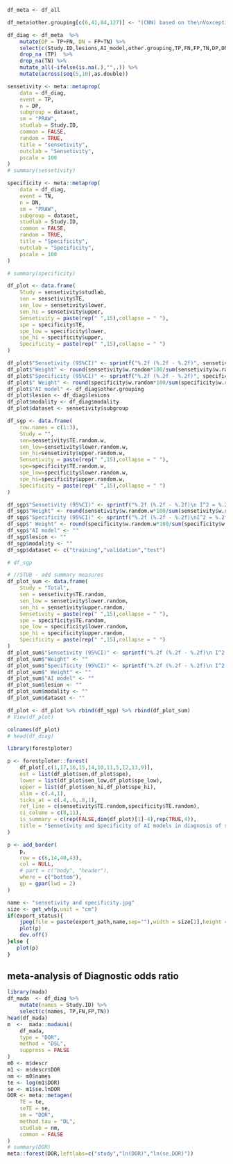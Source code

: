 ```r
df_meta <- df_all

df_meta$other.grouping[c(6,41,84,127)] <- "(CNN) based on the\nVoxception-ResNet"

df_diag <- df_meta  %>% 
    mutate(DP = TP+FN, DN = FP+TN) %>% 
    select(c(Study.ID,lesions,AI_model,other.grouping,TP,FN,FP,TN,DP,DN,modality,dataset)) %>% 
    drop_na (TP)  %>% 
    drop_na(TN) %>% 
    mutate_all(~ifelse(is.na(.),"",.)) %>% 
    mutate(across(seq(5,10),as.double))

sensetivity <- meta::metaprop(
    data = df_diag,
    event = TP,
    n = DP,
    subgroup = dataset,
    sm = "PRAW",
    studlab = Study.ID,
    common = FALSE,
    random = TRUE,
    title = "sensetivity",
    outclab = "Sensetivity",
    pscale = 100
)
# summary(sensetivity)

specificity <- meta::metaprop(
    data = df_diag,
    event = TN,
    n = DN,
    sm = "PRAW",
    subgroup = dataset,
    studlab = Study.ID,
    common = FALSE,
    random = TRUE,
    title = "Specificity",
    outclab = "Specificity",
    pscale = 100
)

# summary(specificity)
```

```r
df_plot <- data.frame(
    Study = sensetivity$studlab,
    sen = sensetivity$TE,
    sen_low = sensetivity$lower,
    sen_hi = sensetivity$upper,
    Sensetivity = paste(rep(" ",15),collapse = " "),
    spe = specificity$TE,
    spe_low = specificity$lower,
    spe_hi = specificity$upper,
    Specificity = paste(rep(" ",15),collapse = " ")
)

df_plot$"Sensetivity (95%CI)" <- sprintf("%.2f (%.2f - %.2f)", sensetivity$TE*100, sensetivity$lower*100, sensetivity$upper*100)
df_plot$"Weight" <- round(sensetivity$w.random*100/sum(sensetivity$w.random),1)
df_plot$"Specificity (95%CI)" <- sprintf("%.2f (%.2f - %.2f)", specificity$TE*100, specificity$lower*100, specificity$upper*100)
df_plot$" Weight" <- round(specificity$w.random*100/sum(specificity$w.random),1)
df_plot$"AI model" <- df_diag$other.grouping
df_plot$lesion <- df_diag$lesions
df_plot$modality <- df_diag$modality
df_plot$dataset <- sensetivity$subgroup
```
```r
df_sgp <- data.frame(
    row.names = c(1:3), 
    Study = "",
    sen=sensetivity$TE.random.w,
    sen_low=sensetivity$lower.random.w,
    sen_hi=sensetivity$upper.random.w,
    Sensetivity = paste(rep(" ",15),collapse = " "),
    spe=specificity$TE.random.w,
    spe_low=specificity$lower.random.w,
    spe_hi=specificity$upper.random.w,
    Specificity = paste(rep(" ",15),collapse = " ")
)

df_sgp$"Sensetivity (95%CI)" <- sprintf("%.2f (%.2f - %.2f)\n I^2 = %.2f (%.2f - %.2f)", sensetivity$TE.random.w*100, sensetivity$lower.random.w*100, sensetivity$upper.random.w*100,sensetivity$I2.w,sensetivity$lower.I2.w,sensetivity$upper.I2.w)
df_sgp$"Weight" <- round(sensetivity$w.random.w*100/sum(sensetivity$w.random.w),2)
df_sgp$"Specificity (95%CI)" <- sprintf("%.2f (%.2f - %.2f)\nI^2 = %.2f (%.2f - %.2f)", specificity$TE.random.w*100, specificity$lower.random.w*100, specificity$upper.random.w*100,specificity$I2.w,specificity$lower.I2.w,specificity$upper.I2.w)
df_sgp$" Weight" <- round(specificity$w.random.w*100/sum(specificity$w.random.w),2)
df_sgp$"AI model" <- ""
df_sgp$lesion <- ""
df_sgp$modality <- ""
df_sgp$dataset <- c("training","validation","test")

# df_sgp
```
```r
# //STUB - add summary measures
df_plot_sum <- data.frame(
    Study = "Total",
    sen = sensetivity$TE.random,
    sen_low = sensetivity$lower.random,
    sen_hi = sensetivity$upper.random,
    Sensetivity = paste(rep(" ",15),collapse = " "),
    spe = specificity$TE.random,
    spe_low = specificity$lower.random,
    spe_hi = specificity$upper.random,
    Specificity = paste(rep(" ",15),collapse = " ")
)
df_plot_sum$"Sensetivity (95%CI)" <- sprintf("%.2f (%.2f - %.2f)\n I^2 = %.2f (%.2f - %.2f)", sensetivity$TE.random*100, sensetivity$lower.random*100, sensetivity$upper.random*100,sensetivity$I2,sensetivity$lower.I2,sensetivity$upper.I2)
df_plot_sum$"Weight" <- ""
df_plot_sum$"Specificity (95%CI)" <- sprintf("%.2f (%.2f - %.2f)\n I^2 = %.2f (%.2f - %.2f)", specificity$TE.random*100, specificity$lower.random*100, specificity$upper.random*100,specificity$I2,specificity$lower.I2,specificity$upper.I2)
df_plot_sum$" Weight" <- ""
df_plot_sum$"AI model" <- ""
df_plot_sum$lesion <- ""
df_plot_sum$modality <- ""
df_plot_sum$dataset <- ""
```
```r
df_plot <- df_plot %>% rbind(df_sgp) %>% rbind(df_plot_sum)
# View(df_plot)

colnames(df_plot)
# head(df_diag)
```

```r
library(forestploter)

p <- forestploter::forest(
    df_plot[,c(1,17,16,15,14,10,11,5,12,13,9)],
    est = list(df_plot$sen,df_plot$spe),
    lower = list(df_plot$sen_low,df_plot$spe_low),
    upper = list(df_plot$sen_hi,df_plot$spe_hi),
    xlim = c(.4,1),
    ticks_at = c(.4,.6,.8,1),
    ref_line = c(sensetivity$TE.random,specificity$TE.random),
    ci_column = c(8,11),
    is_summary = c(rep(FALSE,dim(df_plot)[1]-4),rep(TRUE,4)),
    title = "Sensetivity and Specificity of AI models in diagnosis of shoiulder lesions using MRI\n"
)

p <- add_border(
    p,
    row = c(6,14,40,43),
    col = NULL,
    # part = c("body", "header"),
    where = c("bottom"),
    gp = gpar(lwd = 2)
)
```

```r
name <- "sensetivity and specificity.jpg"
size <- get_wh(p,unit = "cm")
if(export_status){
    jpeg(file = paste(export_path,name,sep=""),width = size[1],height = size[2],units = "cm",res = 300)
    plot(p)
    dev.off()
}else {
   plot(p)
}
```
## meta-analysis of Diagnostic odds ratio
```r
library(mada)
df_mada  <- df_diag %>% 
    mutate(names = Study.ID) %>% 
    select(c(names, TP,FN,FP,TN))
head(df_mada)
m  <-  mada::madauni(
    df_mada,
    type = "DOR",
    method = "DSL",
    suppress = FALSE
)
m0 <- m$descr
m1 <- m$descr$DOR
nm <- m0$names
te <- log(m1$DOR)
se <- m1$se.lnDOR
DOR <- meta::metagen(
    TE = te,
    seTE = se,
    sm = "DOR",
    method.tau = "DL",
    studlab = nm,
    common = FALSE
)
# summary(DOR)
meta::forest(DOR,leftlabs=c("study","ln(DOR)","ln(se.DOR)"))
```